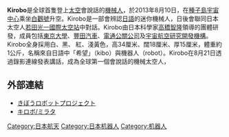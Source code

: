 {{unreferenced|time=2013-09-08T14:53:01+00:00}}
'''Kirobo'''是全球首隻登上[[太空|太空]]會說話的[[機械人|機械人]]，於2013年8月10日，在[[種子島宇宙中心|種子島宇宙中心]]乘坐[[白鸛號|白鸛號]]升空。Kirobo是一部會辨認[[日語|日語]]的迷你機械人，日後會聯同日本太空人[[若田光一|若田光一]][[國際太空站|國際太空站]]中對話。Kirobo由日本科學家[[高穚智隆|高穚智隆]]領導的團體研發，成員包括[[東京大學|東京大學]]、[[豐田汽車|豐田汽車]]、[[電通|電通公關公司]]及[[宇宙航空研究開發機構|宇宙航空研究開發機構]]。Kirobo全身採用白、黑、 紅、淺黃色，高34厘米、闊18厘米、厚15厘米，體重約1公斤，名稱來自日語中「希望」（kibo）與機器人（robot）。Kirobo在8月21日透過錄影連線發表講話，成為全球第一個會說話的機械太空人，

== 外部連結 ==
* [https://web.archive.org/web/20131225023352/http://kibo-robo.jp/home/ きぼうロボットプロジェクト] {{ja icon}}
* [https://web.archive.org/web/20131224121316/http://www.robo-garage.com/prd/p_25/ キロボ/ミラタ] {{ja icon}}

[[Category:日本航天|Category:日本航天]]
[[Category:日本机器人|Category:日本机器人]]
[[Category:机器人|Category:机器人]]